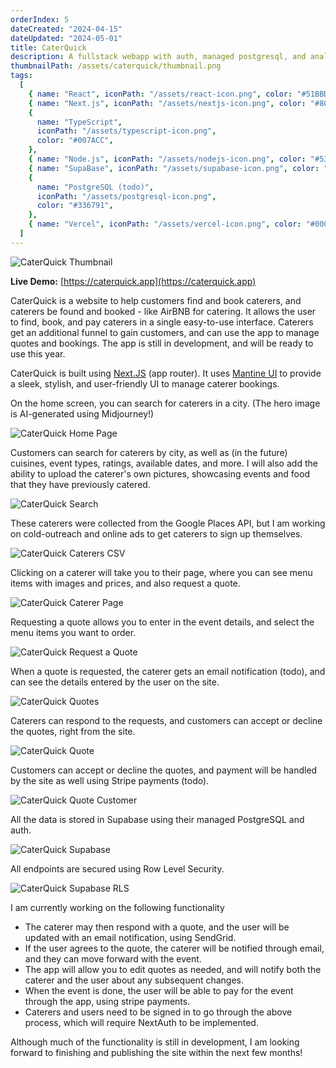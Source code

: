 ```yaml
---
orderIndex: 5
dateCreated: "2024-04-15"
dateUpdated: "2024-05-01"
title: CaterQuick
description: A fullstack webapp with auth, managed postgresql, and analytics.
thumbnailPath: /assets/caterquick/thumbnail.png
tags:
  [
    { name: "React", iconPath: "/assets/react-icon.png", color: "#51BBD8" },
    { name: "Next.js", iconPath: "/assets/nextjs-icon.png", color: "#808080" },
    {
      name: "TypeScript",
      iconPath: "/assets/typescript-icon.png",
      color: "#007ACC",
    },
    { name: "Node.js", iconPath: "/assets/nodejs-icon.png", color: "#539E43" },
    { name: "SupaBase", iconPath: "/assets/supabase-icon.png", color: "#3ecf8e" },
    {
      name: "PostgreSQL (todo)",
      iconPath: "/assets/postgresql-icon.png",
      color: "#336791",
    },
    { name: "Vercel", iconPath: "/assets/vercel-icon.png", color: "#000000" },
  ]
---
```


<img src="/assets/caterquick/thumbnail.png" alt="CaterQuick Thumbnail" />

**Live Demo:** [https://caterquick.app](https://caterquick.app)

CaterQuick is a website to help customers find and book caterers, and caterers be found and booked - like AirBNB for catering.
It allows the user to find, book, and pay caterers in a single easy-to-use interface.
Caterers get an additional funnel to gain customers, and can use the app to manage quotes and bookings.
The app is still in development, and will be ready to use this year.

CaterQuick is built using [Next.JS](https://nextjs.org/) (app router).
It uses [Mantine UI](https://mantine.dev/) to provide a sleek, stylish, and user-friendly UI to manage caterer bookings.

On the home screen, you can search for caterers in a city. (The hero image is AI-generated using Midjourney!)

<img src="/assets/caterquick/image-1.png" alt="CaterQuick Home Page" />

Customers can search for caterers by city, as well as (in the future) cuisines, event types, ratings, available dates, and more.
I will also add the ability to upload the caterer's own pictures, showcasing events and food that they have previously catered.

<img src="/assets/caterquick/image-2.png" alt="CaterQuick Search" />

These caterers were collected from the Google Places API, but I am working on cold-outreach and online ads to get caterers to sign up themselves.

<img src="/assets/caterquick/image-2.png" alt="CaterQuick Caterers CSV" />

Clicking on a caterer will take you to their page, where you can see menu items with images and prices, and also request a quote.

<img src="/assets/caterquick/image-3.png" alt="CaterQuick Caterer Page" />

Requesting a quote allows you to enter in the event details, and select the menu items you want to order.

<img src="/assets/caterquick/image-4.png" alt="CaterQuick Request a Quote" />

When a quote is requested, the caterer gets an email notification (todo), and can see the details entered by the user on the site.

<img src="/assets/caterquick/image-5.png" alt="CaterQuick Quotes" />

Caterers can respond to the requests, and customers can accept or decline the quotes, right from the site.

<img src="/assets/caterquick/image-8.png" alt="CaterQuick Quote" />

Customers can accept or decline the quotes, and payment will be handled by the site as well using Stripe payments (todo).

<img src="/assets/caterquick/image-9.png" alt="CaterQuick Quote Customer" />

All the data is stored in Supabase using their managed PostgreSQL and auth.

<img src="/assets/caterquick/image-6.png" alt="CaterQuick Supabase" />

All endpoints are secured using Row Level Security.

<img src="/assets/caterquick/image-7.png" alt="CaterQuick Supabase RLS" />

I am currently working on the following functionality

- The caterer may then respond with a quote, and the user will be updated with an email notification, using SendGrid.
- If the user agrees to the quote, the caterer will be notified through email, and they can move forward with the event.
- The app will allow you to edit quotes as needed, and will notify both the caterer and the user about any subsequent changes.
- When the event is done, the user will be able to pay for the event through the app, using stripe payments.
- Caterers and users need to be signed in to go through the above process, which will require NextAuth to be implemented.

Although much of the functionality is still in development, I am looking forward to finishing and publishing the site within the next few months!
